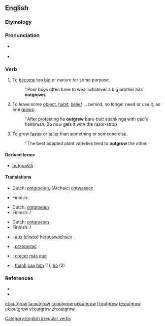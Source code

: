 ==English==

===Etymology===
{{prefix|out|grow}}

===Pronunciation===
* {{a|UK}} {{IPA|/ˌaʊtˈgɹəʊ/}} {{SAMPA|/%aUt"gr@U/}}
* {{a|US}} {{IPA|/ˌɑʊtˈɡroʊ/}}

===Verb===
{{en-verb|outgrows|outgrowing|outgrew|outgrown}}

# {{transitive}} To [[become]] too [[big]] or mature for some purpose.
#:''Poor boys often have to wear whatever a big brother has '''outgrown'''.
# {{transitive}} To leave some [[object]], [[habit]], [[belief]] ... behind, no longer need or use it, as one [[grows]].
#:''After protesting he '''outgrew''' bare-butt spankings with dad's hairbrush, Bo now gets it with the razor-strop
# {{transitive}} To grow [[faster]] or [[taller]] than something or someone else.
#:''The best adapted plant varieties tend to '''outgrow''' the other.

====Derived terms====
* [[outgrowth]]

====Translations====
{{trans-top|to become too big or mature for some purpose}}
* Dutch: [[ontgroeien]], (Archaic) [[ontwassen]]
{{trans-mid}}
* Finnish: {{t+|fi|kasvaa}} {{t+|fi|ulos}}
{{trans-bottom}}

{{trans-top|to leave an object, belief, habit ... behind as one grows}}
* Dutch: [[ontgroeien]]
* Finnish: {{t+|fi|kasvaa}} {{t+|fi|ulos}} / {{t+|fi|pois}}
{{trans-mid}}
{{trans-bottom}}

{{trans-top|to grow faster or taller than someone or something else}}
* Dutch: [[ontgroeien]]
* Finnish: {{t+|fi|kasvaa}} {{t-|fi|nopeammin}} / {{t+|fi|isompi|alt=isommaksi}}
{{trans-mid}}
{{trans-bottom}}

{{checktrans-top}}
* {{ttbc|German}}: [[aus]] ([[etwas]]) [[herauswachsen]]
* {{ttbc|Polish}}: [[przerastać]]
* {{ttbc|Spanish}}: [[crecer más que]]
* {{ttbc|Vietnamese}}: [[thành#Vietnamese|thành]] [[cao#Vietnamese|cao]] [[hơn]] (1), [[bỏ]] (2)
{{bottom}}

===References===
* {{R:Century 1911}}
* {{R:Webster 1913}}

[[Category:English irregular verbs]]

[[et:outgrow]]
[[fa:outgrow]]
[[io:outgrow]]
[[pl:outgrow]]
[[fi:outgrow]]
[[te:outgrow]]
[[uk:outgrow]]
[[vi:outgrow]]
[[zh:outgrow]]